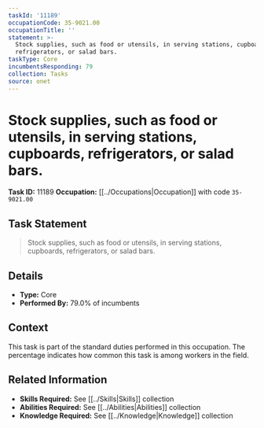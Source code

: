 ```yaml
---
taskId: '11189'
occupationCode: 35-9021.00
occupationTitle: ''
statement: >-
  Stock supplies, such as food or utensils, in serving stations, cupboards,
  refrigerators, or salad bars.
taskType: Core
incumbentsResponding: 79
collection: Tasks
source: onet
---
```

# Stock supplies, such as food or utensils, in serving stations, cupboards, refrigerators, or salad bars.

**Task ID:** 11189
**Occupation:** [[../Occupations|Occupation]] with code `35-9021.00`

## Task Statement

> Stock supplies, such as food or utensils, in serving stations, cupboards, refrigerators, or salad bars.

## Details

- **Type:** Core
- **Performed By:** 79.0% of incumbents

## Context

This task is part of the standard duties performed in this occupation. The percentage indicates how common this task is among workers in the field.

## Related Information

- **Skills Required:** See [[../Skills|Skills]] collection
- **Abilities Required:** See [[../Abilities|Abilities]] collection
- **Knowledge Required:** See [[../Knowledge|Knowledge]] collection
